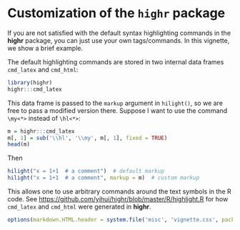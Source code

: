 <!--
%\VignetteEngine{knitr::knitr}
%\VignetteIndexEntry{Customization of the highr package}
-->

# Customization of the `highr` package

If you are not satisfied with the default syntax highlighting commands in
the **highr** package, you can just use your own tags/commands. In this
vignette, we show a brief example.

The default highlighting commands are stored in two internal data frames
`cmd_latex` and `cmd_html`:

```r
library(highr)
highr:::cmd_latex
```

This data frame is passed to the `markup` argument in `hilight()`, so we are
free to pass a modified version there. Suppose I want to use the command
`\my<*>` instead of `\hl<*>`:

```r
m = highr:::cmd_latex
m[, 1] = sub('\\hl', '\\my', m[, 1], fixed = TRUE)
head(m)
```

Then

```r
hilight("x = 1+1  # a comment")  # default markup
hilight("x = 1+1  # a comment", markup = m)  # custom markup
```

This allows one to use arbitrary commands around the text symbols in the R
code. See <https://github.com/yihui/highr/blob/master/R/highlight.R> for how
`cmd_latex` and `cmd_html` were generated in **highr**.

```r
options(markdown.HTML.header = system.file('misc', 'vignette.css', package='knitr'))
```
